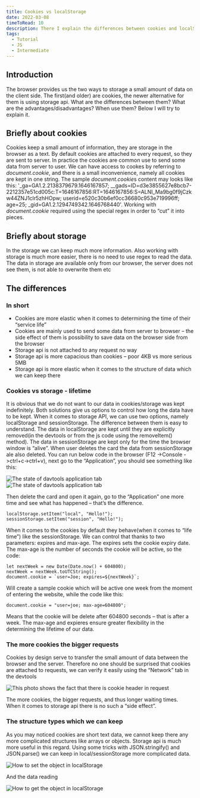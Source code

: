 ```yaml
---
title: Cookies vs localStorage
date: 2022-03-08
timeToRead: 10
description: There I explain the differences between cookies and localStorage.
tags:
  - Tutorial
  - JS
  - Intermediate
---
```

<article>
  <h2>Introduction</h2>
  <p>The browser provides us the two ways to storage a small amount of data on the client side. The first(and older) are cookies, the newer alternative for them is using storage api. What are the differences between them? What are the advantages/disadvantages? When use them? Below I will try to explain it.</p>
</article>
<article>
  <h2>Briefly about cookies</h2>
  <p>
  Cookies keep a small amount of information, they are storage in the browser as a text. By default cookies are attached to every request, so they are sent to server. In practice the cookies are common use to send some data from server to user. We can have access to cookes by referring to <i>document.cookie</i>, and there is a small inconvenience, namely all cookies are kept in one string. The sample <i>document.cookie</i>s content may looks like this:  '_ga=GA1.2.2138379679.1646167857; __gads=ID=d3e3855627e8bcb7-2212357e51cd005c:T=1646167856:RT=1646167856:S=ALNI_Ma9bg0f9jCzkw44ZNJ1clr5zhHOpw; userid=e520c30b6ef0cc36680c953e719996ff; age=25; _gid=GA1.2.1294749342.1646768440'. Working with <i>document.cookie</i> required using the special regex in order to “cut” it into pieces.</p>
</article>

<article>
  <h2>Briefly about storage</h2>
  <p>In the storage we can keep much more information. Also working with storage is much more easier, there is no need to use regex to read the data. The data in storage are available only from our browser, the server does not see them, is not able to overwrite them etc</p>
</article>

<article>
  <h2>The differences</h2>
  <h3>In short</h3>
  <ul>
    <li>Cookies are more elastic when it comes to determining the time of their “service life”</li>
    <li>Cookies are mainly used to send some data from server to browser – the side effect of them is possibility to save data on the browser side from the browser</li>
    <li>Storage api is not attached to any request no way</li>
    <li>Storage api is more capacious than cookies – poor 4KB vs more serious 5MB</li>
    <li>Storage api is more elastic when it comes to the structure of data which we can keep there</li>
  </ul>

  <h3>Cookies vs storage - lifetime</h3>
  <p>It is obvious that we do not want to our data in cookies/storage was kept indefinitely. Both solutions give us options to control how long the data have to be kept. When it comes to storage API, we can use two options, namely localStorage and sessionStorage. The difference between them is easy to understand. The data in localStorage are kept until they are explicitly removed(in the devtools or from the js code using the removeItem() method). The data in sessionStorage are kept only for the time the browser window is “alive”. When user deletes the card the data from sessionStorage ale also deleted. You can run below code in the browser (F12 ->Console ->ctrl+c->ctrl+v), next go to the “Application”, you should see something like this:</p>
  
  <img class="fit-picture" src="./devtoolsApplication1.jpg" alt="The state of davtools application tab"/>
  <img class="fit-picture" src="./devtoolsApplication2.jpg" alt="The state of davtools application tab"/>
  
  <p>Then delete the card and open it again, go to the “Application” one more time and see what has happened – that’s the difference.</p>

```js:title=above-example-code
localStorage.setItem("local", "Hello!");
sessionStorage.setItem("session", "Hello!");
```

<p>When it comes to the cookies by default they behave(when it comes to “life time”) like the sessionStorage. We can control that thanks to two parameters: expires and max-age. The expires sets the cookie expiry date. The max-age is the number of seconds the cookie will be active, so the code:</p>

```js:title=cookie-expires
let nextWeek = new Date(Date.now() + 604800);
nextWeek = nextWeek.toUTCString();
document.cookie = `user=Joe; expires=${nextWeek}`;
```

<p>Will create a sample cookie which will be active one week from the moment of entering the website, while the code like this:</p>

```js:title=cookie-max-age
document.cookie = "user=joe; max-age=604800";
```

  <p>Means that the cookie will be delete after 604800 seconds – that is after a week. The max-age and expieres ensure greater flexibility in the determining the lifetime of our data.</p>

  <h3>The more cookies the bigger requests</h3>
  <p>Cookies by design serve to transfer the small amount of data between the browser and the server. Therefore no one should be surprised that cookies are attached to requests, we can verify it easily using the “Network” tab in the devtools</p>
  
  <img class="fit-picture" src="./cookiesInRequest.jpg" alt="This photo shows the fact that there is cookie header in request"/>

  <p>The more cookies, the bigger requests, and thus longer waiting times. When it comes to storage api there is no such a “side effect”.</p>

  <h3>The structure types which we can keep</h3>
  <p>As you may noticed cookies are short text data, we cannot keep there any more complicated structures like arrays or objects. Storage api is much more useful in this regard. Using some tricks with JSON.stringify() and JSON.parse() we can keep in local/sessionStorage more complicated data.</p>
  
  <img class="fit-picture" src="./objectInStorage.jpg" alt="How to set the object in localStorage"/>
  
  <p>And the data reading</p>
  
  <img class="fit-picture" src="./getObjectFromStorage.jpg" alt="How to get the object in localStorage"/>

  

</article>